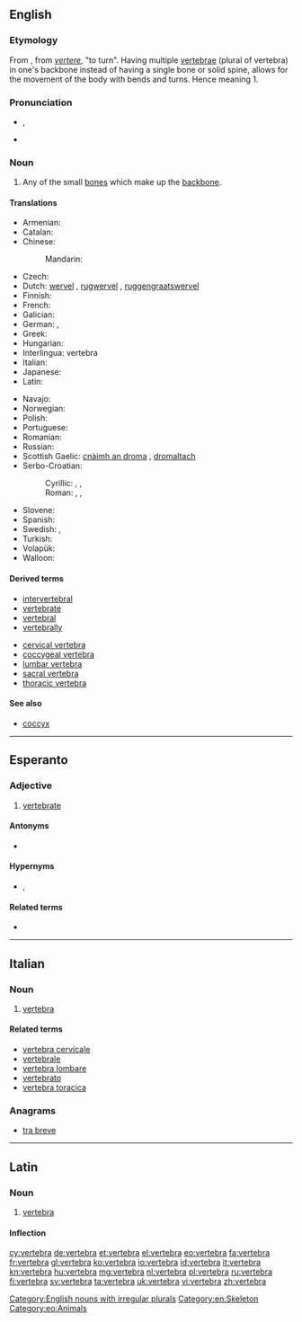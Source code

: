 {{also|vértebra}}
==English==
{{wikipedia}}

===Etymology===
From {{etyl|la|en}} {{term|vertebra||joint|lang=la}}, from ''[[vertere]]'', "to turn". Having multiple [[vertebrae]] (plural of vertebra) in one's backbone instead of having a single bone or solid spine, allows for the movement of the body with bends and turns. Hence meaning 1.

===Pronunciation===
* {{a|UK}} {{IPA|/ˈvɜːtɪbɹə/}}, {{X-SAMPA|/"v3:tIbr@/}}
* {{audio|en-us-vertebra.ogg|Audio (US)}}

===Noun===
{{en-noun|head|pl=vertebræ|pl2=vertebrae|pl3=vertebras}}

# Any of the small [[bone]]s which make up the [[backbone]].

====Translations====
{{trans-top|any of the small bones which make up the backbone}}
* Armenian: {{t-|hy|ող|tr=oġ}}
* Catalan: {{t-|ca|vèrtebra|f}}
* Chinese:
*: Mandarin: {{t|cmn|椎骨|tr=zhuīgǔ|sc=Hani}}
* Czech: {{t-|cs|obratel|m}}
* Dutch: [[wervel]] {{m}}, [[rugwervel]] {{m}}, [[ruggengraatswervel]] {{m}}
* Finnish: {{t-|fi|nikama}}
* French: {{t+|fr|vertèbre|m}}
* Galician: {{t+|gl|vértebra|f|xs=Galician}}
* German: {{t|de|Wirbel|m}}, {{t|de|Wirbelknochen|m}}
* Greek: {{t+|el|σπόνδυλος|m}}
* Hungarian: {{t+|hu|csigolya}}
* Interlingua: vertebra
* Italian: {{t+|it|vertebra|f}}
* Japanese: {{t|ja|椎骨|tr=ついこつ, tsuikotsu|sc=Jpan}}
* Latin: {{t-|la|vertebra}}
{{trans-mid}}
* Navajo: {{tø|nv|íígháán}}
* Norwegian: {{t-|no|ryggvirvel|m}}
* Polish: {{t-|pl|kręg|m}}
* Portuguese: {{t+|pt|vértebra|f}}
* Romanian: {{t-|ro|vertebră|f}}
* Russian: {{t+|ru|позвонок|m|tr=pozvonók}}
* Scottish Gaelic: [[cnàimh an droma]] {{m}}, [[dromaltach]] {{m}}
* Serbo-Croatian:
*: Cyrillic: {{t|sh|пршљен|m}}, {{t|sh|краљежак|m}}, {{t|sh| краљешак|m}}
*: Roman: {{t|sh|pršljen|m}}, {{t|sh|kralježak|m}}, {{t|sh|kralješak|m}}
* Slovene: {{t+|sl|vretence|n}}
* Spanish: {{t-|es|vértebra|f}}
* Swedish: {{t-|sv|ryggkota|c}}, {{t-|sv|kota|c}}
* Turkish: {{t+|tr|omur}}
* Volapük: {{t+|vo|bäkavireb}}
* Walloon: {{t+|wa|cronzoxh|m|xs=Walloon}}
{{trans-bottom}}

====Derived terms====
* [[intervertebral]]
* [[vertebrate]]
* [[vertebral]]
* [[vertebrally]]

* [[cervical vertebra]]
* [[coccygeal vertebra]]
* [[lumbar vertebra]]
* [[sacral vertebra]]
* [[thoracic vertebra]]

====See also====
* [[coccyx]]

[[Category:English nouns with irregular plurals]]
[[Category:en:Skeleton]]

----

==Esperanto==

===Adjective===
{{eo-adj}}

# [[vertebrate]]

====Antonyms====
* {{l|eo|malvertebra|gloss=invertebrate}}

====Hypernyms====
* {{l|eo|ĥordohava}}, {{l|eo|ĥordula|gloss=[[chordate]]}}

====Related terms====
* {{l|eo|vertebro|gloss=a vertebrate}}

[[Category:eo:Animals]]

----

==Italian==
{{wikipedia|lang=it}}

===Noun===
{{it-noun|vertebr|f|a|e}}

# {{context|skeleton|lang=it}} [[#English|vertebra]]

====Related terms====
* [[vertebra cervicale]]
* [[vertebrale]]
* [[vertebra lombare]]
* [[vertebrato]]
* [[vertebra toracica]]

===Anagrams===
* [[tra breve#Italian|tra breve]]

----

==Latin==
{{wikipedia|lang=la}}

===Noun===
{{la-noun|vertebra|vertebrae|vertebrae|f|first}}

# [[#English|vertebra]]

====Inflection====
{{la-decl-1st|vertebr}}

[[cy:vertebra]]
[[de:vertebra]]
[[et:vertebra]]
[[el:vertebra]]
[[eo:vertebra]]
[[fa:vertebra]]
[[fr:vertebra]]
[[gl:vertebra]]
[[ko:vertebra]]
[[io:vertebra]]
[[id:vertebra]]
[[it:vertebra]]
[[kn:vertebra]]
[[hu:vertebra]]
[[mg:vertebra]]
[[nl:vertebra]]
[[pl:vertebra]]
[[ru:vertebra]]
[[fi:vertebra]]
[[sv:vertebra]]
[[ta:vertebra]]
[[uk:vertebra]]
[[vi:vertebra]]
[[zh:vertebra]]